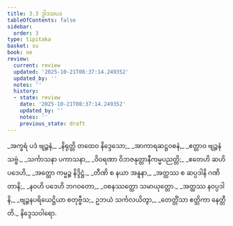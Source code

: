 ```yaml
---
title: 3.3 ဒွါဒသပဒ
tableOfContents: false
sidebar:
  order: 3
type: tipitaka
basket: su
book: ne
review:
  current: review
  updated: '2025-10-21T08:37:14.249352'
  updated_by: ''
  notes: ''
  history:
  - state: review
    date: '2025-10-21T08:37:14.249352'
    updated_by: ''
    notes: ''
    previous_state: draft
---
```



<DynamicBreadcrumb />


<ReviewStatus review={frontmatter.review} showDetails={true} />

<HypothesisAnnotation frontmatter={frontmatter} />

<Paragraph number="47" type="verses" book="ne">
_အက္ခရံ ပဒံ ဗျဉ္ဇနံ,_  
_နိရုတ္တိ တထေဝ နိဒ္ဒေသော;_  
_အာကာရဆဋ္ဌဝစနံ,_  
_ဧတ္တာဝ ဗျဉ္ဇနံ သဗ္ဗံ._  

</Paragraph>

<Paragraph number="48" type="verses" book="ne">
_သင်္ကာသနာ ပကာသနာ,_  
_ဝိဝရဏာ ဝိဘဇနုတ္တာနီကမ္မပညတ္တိ;_  
_ဧတေဟိ ဆဟိ ပဒေဟိ,_  
_အတ္ထော ကမ္မဉ္စ နိဒ္ဒိဋ္ဌံ._  

</Paragraph>

<Paragraph number="49" type="verses" book="ne">
_တီဏိ စ နယာ အနူနာ,_  
_အတ္ထဿ စ ဆပ္ပဒါနိ ဂဏိတာနိ;_  
_နဝဟိ ပဒေဟိ ဘဂဝတော,_  
_ဝစနဿတ္ထော သမာယုတ္တော._  

</Paragraph>

<Paragraph number="50" type="verses" book="ne">
_အတ္ထဿ နဝပ္ပဒါနိ,_  
_ဗျဉ္ဇနပရိယေဋ္ဌိယာ စတုဗ္ဗီသ;_  
ဥဘယံ သင်္ကလယိတွာ,_  
_တေတ္တိံသာ ဧတ္တိကာ နေတ္တီတိ._  


</Paragraph>

<Paragraph number="51" type="center" book="ne">
နိဒ္ဒေသဝါရော.
</Paragraph>